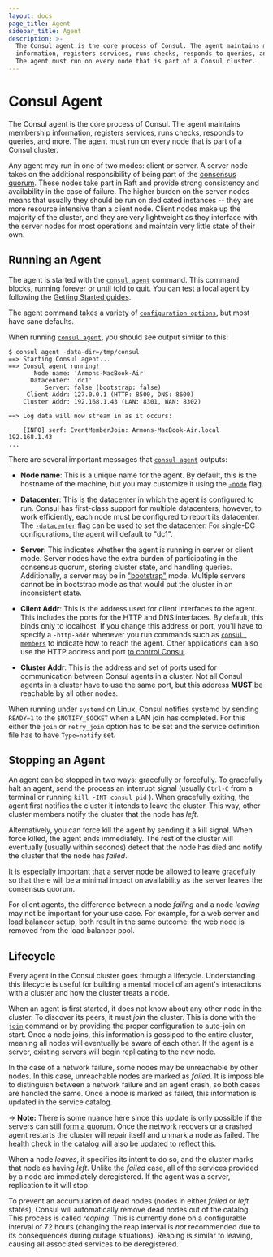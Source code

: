 ```yaml
---
layout: docs
page_title: Agent
sidebar_title: Agent
description: >-
  The Consul agent is the core process of Consul. The agent maintains membership
  information, registers services, runs checks, responds to queries, and more.
  The agent must run on every node that is part of a Consul cluster.
---
```


# Consul Agent

The Consul agent is the core process of Consul. The agent maintains membership
information, registers services, runs checks, responds to queries,
and more. The agent must run on every node that is part of a Consul cluster.

Any agent may run in one of two modes: client or server. A server
node takes on the additional responsibility of being part of the [consensus quorum](/docs/internals/consensus).
These nodes take part in Raft and provide strong consistency and availability in
the case of failure. The higher burden on the server nodes means that usually they
should be run on dedicated instances -- they are more resource intensive than a client
node. Client nodes make up the majority of the cluster, and they are very lightweight
as they interface with the server nodes for most operations and maintain very little state
of their own.

## Running an Agent

The agent is started with the [`consul agent`](/docs/commands/agent) command. This
command blocks, running forever or until told to quit. You can test a local agent by following the [Getting Started guides](https://learn.hashicorp.com/consul/getting-started/install?utm_source=consul.io&utm_medium=docs).

The agent command takes a variety
of [`configuration options`](/docs/agent/options#command-line-options), but most have sane defaults.

When running [`consul agent`](/docs/commands/agent), you should see output similar to this:

```text
$ consul agent -data-dir=/tmp/consul
==> Starting Consul agent...
==> Consul agent running!
       Node name: 'Armons-MacBook-Air'
      Datacenter: 'dc1'
          Server: false (bootstrap: false)
     Client Addr: 127.0.0.1 (HTTP: 8500, DNS: 8600)
    Cluster Addr: 192.168.1.43 (LAN: 8301, WAN: 8302)

==> Log data will now stream in as it occurs:

    [INFO] serf: EventMemberJoin: Armons-MacBook-Air.local 192.168.1.43
...
```

There are several important messages that [`consul agent`](/docs/commands/agent) outputs:

- **Node name**: This is a unique name for the agent. By default, this
  is the hostname of the machine, but you may customize it using the
  [`-node`](/docs/agent/options#_node) flag.

- **Datacenter**: This is the datacenter in which the agent is configured to run.
  Consul has first-class support for multiple datacenters; however, to work efficiently,
  each node must be configured to report its datacenter. The [`-datacenter`](/docs/agent/options#_datacenter)
  flag can be used to set the datacenter. For single-DC configurations, the agent
  will default to "dc1".

- **Server**: This indicates whether the agent is running in server or client mode.
  Server nodes have the extra burden of participating in the consensus quorum,
  storing cluster state, and handling queries. Additionally, a server may be
  in ["bootstrap"](/docs/agent/options#_bootstrap_expect) mode. Multiple servers
  cannot be in bootstrap mode as that would put the cluster in an inconsistent state.

- **Client Addr**: This is the address used for client interfaces to the agent.
  This includes the ports for the HTTP and DNS interfaces. By default, this binds only
  to localhost. If you change this address or port, you'll have to specify a `-http-addr`
  whenever you run commands such as [`consul members`](/docs/commands/members) to
  indicate how to reach the agent. Other applications can also use the HTTP address and port
  [to control Consul](/api).

- **Cluster Addr**: This is the address and set of ports used for communication between
  Consul agents in a cluster. Not all Consul agents in a cluster have to
  use the same port, but this address **MUST** be reachable by all other nodes.

When running under `systemd` on Linux, Consul notifies systemd by sending
`READY=1` to the `$NOTIFY_SOCKET` when a LAN join has completed. For
this either the `join` or `retry_join` option has to be set and the
service definition file has to have `Type=notify` set.

## Stopping an Agent

An agent can be stopped in two ways: gracefully or forcefully. To gracefully
halt an agent, send the process an interrupt signal (usually
`Ctrl-C` from a terminal or running `kill -INT consul_pid` ). When gracefully exiting, the agent first notifies
the cluster it intends to leave the cluster. This way, other cluster members
notify the cluster that the node has _left_.

Alternatively, you can force kill the agent by sending it a kill signal.
When force killed, the agent ends immediately. The rest of the cluster will
eventually (usually within seconds) detect that the node has died and
notify the cluster that the node has _failed_.

It is especially important that a server node be allowed to leave gracefully
so that there will be a minimal impact on availability as the server leaves
the consensus quorum.

For client agents, the difference between a node _failing_ and a node _leaving_
may not be important for your use case. For example, for a web server and load
balancer setup, both result in the same outcome: the web node is removed
from the load balancer pool.

## Lifecycle

Every agent in the Consul cluster goes through a lifecycle. Understanding
this lifecycle is useful for building a mental model of an agent's interactions
with a cluster and how the cluster treats a node.

When an agent is first started, it does not know about any other node in the cluster.
To discover its peers, it must _join_ the cluster. This is done with the
[`join`](/docs/commands/join)
command or by providing the proper configuration to auto-join on start. Once a node
joins, this information is gossiped to the entire cluster, meaning all nodes will
eventually be aware of each other. If the agent is a server, existing servers will
begin replicating to the new node.

In the case of a network failure, some nodes may be unreachable by other nodes.
In this case, unreachable nodes are marked as _failed_. It is impossible to distinguish
between a network failure and an agent crash, so both cases are handled the same.
Once a node is marked as failed, this information is updated in the service catalog.

-> **Note:** There is some nuance here since this update is only possible if the servers can still [form a quorum](/docs/internals/consensus). Once the network recovers or a crashed agent restarts the cluster will repair itself and unmark a node as failed. The health check in the catalog will also be updated to reflect this.

When a node _leaves_, it specifies its intent to do so, and the cluster
marks that node as having _left_. Unlike the _failed_ case, all of the
services provided by a node are immediately deregistered. If the agent was
a server, replication to it will stop.

To prevent an accumulation of dead nodes (nodes in either _failed_ or _left_
states), Consul will automatically remove dead nodes out of the catalog. This
process is called _reaping_. This is currently done on a configurable
interval of 72 hours (changing the reap interval is _not_ recommended due to
its consequences during outage situations). Reaping is similar to leaving,
causing all associated services to be deregistered.
